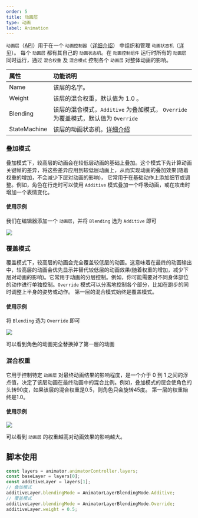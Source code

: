 ```yaml
---
order: 5
title: 动画层
type: 动画
label: Animation
---
```


`动画层`（[API](/apis/core/#AnimatorControllerLayer)）用于在一个 `动画控制器`（[详细介绍](/docs/animation/animatorController)） 中组织和管理 `动画状态机`（[详见](/docs/animation/state-machine/)）。
每个 `动画层` 都有其自己的 `动画状态机`。在 `动画控制组件` 运行时所有的 `动画层` 同时运行，通过 `混合权重` 及 `混合模式` 控制各个 `动画层` 对整体动画的影响。

| 属性     | 功能说明                                                                           |
| :------- | :--------------------------------------------------------------------------------- |
| Name     | 该层的名字。                                                                       |
| Weight   | 该层的混合权重，默认值为 1.0 。                                                    |
| Blending | 该层的混合模式，`Additive` 为叠加模式， `Override` 为覆盖模式，默认值为 `Override` |
| StateMachine | 该层的动画状态机，[详细介绍](/docs/animation/state-machine/) |

### 叠加模式
叠加模式下，较高层的动画会在较低层动画的基础上叠加。这个模式下先计算动画关键帧的差异，将这些差异应用到较低层动画上，从而实现动画的叠加效果(随着权重的增加，不会减少下层对动画的影响)， 它常用于在基础动作上添加细节或调整。例如，角色在行走时可以使用 `Additive` 模式叠加一个呼吸动画，或在攻击时增加一个表情变化。

#### 使用示例
我们在编辑器添加一个 `动画层`，并将 `Blending` 选为 `Additive` 即可

<Image src="https://mdn.alipayobjects.com/huamei_3zduhr/afts/img/A*JyqiQ6kvqBcAAAAAAAAAAAAADsJ_AQ/original" />

### 覆盖模式
覆盖模式下，较高层的动画会完全覆盖较低层的动画。这意味着在最终的动画输出中，较高层的动画会优先显示并替代较低层的动画效果(随着权重的增加，减少下层对动画的影响)。它常用于动画的分层控制。例如，你可能需要对不同身体部位的动作进行单独控制。`Override` 模式可以分离地控制各个部分，比如在跑步的同时调整上半身的姿势或动作。
<Callout type="info">
第一层的混合模式始终是覆盖模式。
</Callout>

#### 使用示例
将 `Blending` 选为 `Override` 即可

<Image src="https://mdn.alipayobjects.com/huamei_3zduhr/afts/img/A*5TfbQJjPZDMAAAAAAAAAAAAADsJ_AQ/original" />

可以看到角色的动画完全替换掉了第一层的动画

### 混合权重
它用于控制特定 `动画层` 对最终动画结果的影响程度，是一个介于 0 到 1 之间的浮点值，决定了该层动画在最终动画中的混合比例。例如，叠加模式的层会使角色的头转90度，如果该层的混合权重是0.5，则角色只会旋转45度。
<Callout type="info">
第一层的权重始终是1.0。
</Callout>

#### 使用示例
<Image src="https://mdn.alipayobjects.com/huamei_3zduhr/afts/img/A*HSxgTZIDqQ0AAAAAAAAAAAAADsJ_AQ/original" />

可以看到 `动画层` 的权重越高对动画效果的影响越大。


## 脚本使用

```typescript
const layers = animator.animatorController.layers;
const baseLayer = layers[0];
const additiveLayer = layers[1];
// 叠加模式
additiveLayer.blendingMode = AnimatorLayerBlendingMode.Additive;
// 覆盖模式
additiveLayer.blendingMode = AnimatorLayerBlendingMode.Override;
additiveLayer.weight = 0.5;
```
